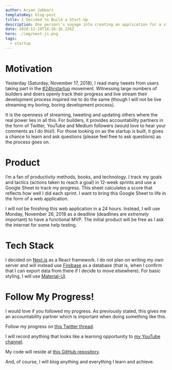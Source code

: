 ```yaml
---
author: Aryan Jabbari
templateKey: blog-post
title: I Decided to Build a Start-Up
description: One person\'s voyage into creating an application for a start-up
date: 2018-11-18T16:26:16.226Z
hero: ./img/next-js.png
tags:
  - startup
---
```

# Motivation
Yesterday (Saturday, November 17, 2018), I read many tweets from users taking part in the [#24hrstartup](https://24hrstartup.com) movement. Witnessing large numbers of builders and doers openly track their progress and live stream their development process inspired me to do the same (though I will not be live streaming my boring, boring development process).

It is the openness of streaming, tweeting and updating others where the real power lies in all this. For builders, it provides accountability partners in the form of Twitter, YouTube and Medium followers (would love to hear your comments as I do this!). For those looking on as the startup is built, it gives a chance to learn and ask questions (please feel free to ask questions) as the process goes on.

# Product
I’m a fan of productivity methods, books, and technology. I track my goals and tactics (actions taken to reach a goal) in 12-week sprints and use a Google Sheet to track my progress. This sheet calculates a score that reflects how well I did each sprint. I want to bring this Google Sheet to life in the form of a web application.

I will _not_ be finishing this web application in a 24 hours. Instead, I will use Monday, November 26, 2018 as a deadline (deadlines are _extremely_ important) to have a functional MVP. The initial product will be free as I ask the internet for some help testing.

# Tech Stack
I decided on [Next.js](https://nextjs.org/) as a React framework. I do not plan on writing my own server and will instead use [Firebase](https://firebase.google.com/) as a database (that is, when I confirm that I can export data from there if I decide to move elsewhere). For basic styling, I will use [Material-UI](https://material-ui.com/).

# Follow My Progress!
I would love if you followed my progress. As previously stated, this gives me an accountability partner which is important when doing something like this.

Follow my progress on [this Twitter thread](https://twitter.com/AryanJabbari/status/1063912674315116544).

I will record anything that looks like a learning opportunity to [my YouTube channel](https://www.youtube.com/playlist?list=PL3cz80ehFCamkCofELNGMZCP6HOkmQwRi).

My code will reside at [this GitHub repository](https://github.com/AryanJ-NYC/12-weeks-of-greatness).

And, of course, I will blog anything and everything I learn and achieve.
